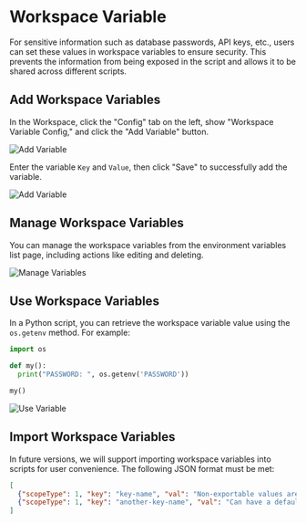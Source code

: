 
# Workspace Variable

For sensitive information such as database passwords, API keys, etc., users can set these values in workspace variables to ensure security. This prevents the information from being exposed in the script and allows it to be shared across different scripts.

## Add Workspace Variables

In the Workspace, click the "Config" tab on the left, show "Workspace Variable Config," and click the "Add Variable" button.

![Add Variable](./workspace-variable/workspace-variable-config-add.png)

Enter the variable `Key` and `Value`, then click "Save" to successfully add the variable.

![Add Variable](./workspace-variable/workspace-variable-config-info.png)

## Manage Workspace Variables

You can manage the workspace variables from the environment variables list page, including actions like editing and deleting.

![Manage Variables](./workspace-variable/workspace-variable-config-list.png)

## Use Workspace Variables

In a Python script, you can retrieve the workspace variable value using the `os.getenv` method. For example:

```python
import os

def my():
  print("PASSWORD: ", os.getenv('PASSWORD'))

my()
```

![Use Variable](./workspace-variable/workspace-variable-config-print.png)

## Import Workspace Variables

In future versions, we will support importing workspace variables into scripts for user convenience. The following JSON format must be met:

```json
[
  {"scopeType": 1, "key": "key-name", "val": "Non-exportable values are left blank", "desc": "what's this, how to set"},
  {"scopeType": 1, "key": "another-key-name", "val": "Can have a default configuration value", "desc": "what's this, how to set"}
]
```
